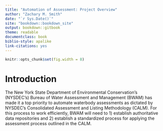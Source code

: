 ```yaml
--- 
title: "Automation of Assessment: Project Overview"
author: "Zachary M. Smith"
date: "`r Sys.Date()`"
site: "bookdown::bookdown_site"
output: bookdown::gitbook
theme: readable
documentclass: book
biblio-style: apalike
link-citations: yes
---
```


```r
knitr::opts_chunk$set(fig.width = 8)
```

# Introduction

The New York State Department of Environmental Conservation's (NYSDEC's) Bureau of Water Assessment and Management (BWAM) has made it a top priority to automate waterbody assessments as dictated by NYSDEC's Consolidated Assessment and Listing Methodology (CALM). For this process to work efficiently, BWAM will need to 1) establish authoritative data repositories and 2) establish a standardized process for applying the assessment process outlined in the CALM. 
